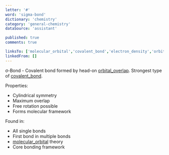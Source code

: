 ```yaml
---
letter: '#'
word: 'sigma-bond'
dictionary: 'chemistry'
category: 'general-chemistry'
dataSource: 'assistant'

published: true
comments: true

linksTo: ['molecular_orbital','covalent_bond','electron_density','orbital_overlap']
linkedFrom: []
---
```


<a id="sigma_bond">σ-Bond</a> - Covalent bond formed by head-on [orbital_overlap](#orbital_overlap). Strongest type of [covalent_bond](#covalent_bond).

Properties:
- Cylindrical symmetry
- Maximum overlap
- Free rotation possible
- Forms molecular framework

Found in:
- All single bonds
- First bond in multiple bonds
- [molecular_orbital](#molecular_orbital) theory
- Core bonding framework
